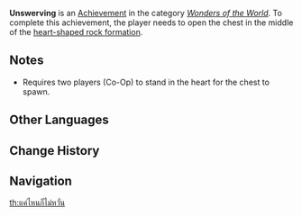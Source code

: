 {{Achievement Infobox
|title        = 
|id           = 81003
|order id     = 1003
|category     = Wonders of the World
|description  = Open the chest in the middle of the [[Yaoguang Shoal|heart-shaped rock formation]].
|requirements = Requires two players (Co-Op) to stand in the heart for the chest to spawn.
|primogems    = 5
|tracking     = 
|hidden       = 1
|topic        = Co-Op Mode
|type         = Exploration
}}
'''Unswerving''' is an [[Achievement]] in the category ''[[Wonders of the World]]''. To complete this achievement, the player needs to open the chest in the middle of the [[Yaoguang Shoal|heart-shaped rock formation]].

==Notes==
* Requires two players (Co-Op) to stand in the heart for the chest to spawn.
<!--
==Trivia==

==Video Guides==
{{EVT
|video1   = 
|caption1 = 
}}
-->
==Other Languages==
{{Other Languages
|en      = Unswerving
|zhs     = 矢志不渝
|zhs_rm  = Shǐzhì Bù Yú
|zht     = 矢志不渝
|zht_rm  = Shǐzhì Bù Yú
|zh_tl   = Unwavering Devotion
|ja      = 忘れぬ志
|ja_rm   = Wasurenu Kokorozashi
|ja_tl   = Unforgettable Will
|ko      = 변함없는 사랑
|ko_rm   = 
|ko_tl   = 
|es      = Flecha inquebrantable
|es_tl   = 
|fr      = Inébranlable
|fr_tl   = Unswerving
|ru      = Верность до конца
|ru_tl   = 
|th      = แค่ไหนก็ไม่หวั่น
|th_rm   = 
|th_tl   = 
|vi      = Vô Tư
|vi_tl   = 
|de      = Unerschütterlich
|de_tl   = Unswerving
|id      = Tekad Sekeras Baja
|id_tl   = Determination As Hard As Steel
|pt      = Flecha Imparável
|pt_tl   = 
}}

==Change History==
{{Change History|1.0}}
<!--
==References==
{{Reflist}}
-->
==Navigation==
{{Achievement Navbox|Wonders of the World|Exploration}}
[[th:แค่ไหนก็ไม่หวั่น]]